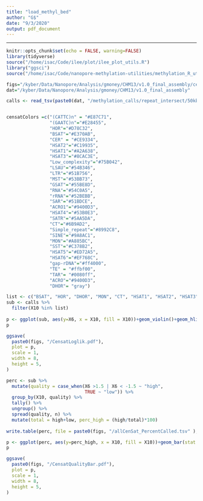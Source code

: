 ```yaml
---
title: "load_methyl_bed"
author: "G$"
date: "9/3/2020"
output: pdf_document
---
```


---
```r
knitr::opts_chunk$set(echo = FALSE, warning=FALSE)
library(tidyverse)
source("/home/isac/Code/ilee/plot/ilee_plot_utils.R")
library("ggsci")
source("/home/isac/Code/nanopore-methylation-utilities/methylation_R_utils.R")
```

```r
figs="/kyber/Data/Nanopore/Analysis/gmoney/CHM13/v1.0_final_assembly/censat/figures"
dat="/kyber/Data/Nanopore/Analysis/gmoney/CHM13/v1.0_final_assembly"

calls <- read_tsv(paste0(dat, "/methylation_calls/repeat_intersect/50kb_methylationCalls_censatV2Intersect.bed"), col_names = F)


censatColors =c("(CATTC)n" = "#E87C71",
                "(GAATC)n"="#E28455",
                "HOR"="#D78C32",
                "BSAT"="#E370AB",
                "CER" = "#CE9334",
                "HSAT2"="#C19935",
                "HSAT1"="#A2A638",
                "HSAT3"="#8CAC3E",
                "Low_complexity"="#75B042",
                "LSAU"="#54B346",
                "LTR"="#51B756",
                "MST"="#53BB73",
                "GSAT"="#55BE8D",
                "RNA"="#54C0A5",
                "rRNA"="#52BEBB",
                "SAR"="#51BDCE",
                "ACRO1"="#9400D3",
                "HSAT4"="#53B0E3",
                "SATR"="#5AA5DA",
                "CT"="#6B9AD2",
                "Simple_repeat"="#8992C8",
                "SINE"="#9A8AC1",
                "MON"="#A885BC",
                "SST"="#C378B2",
                "HSAT5"="#ED72A5",
                "HSAT6"="#EF768C", 
                "gap-rDNA"="#ff4000",
                "TE" = "#ffbf00", 
                "TAR"= "#0080ff",
                "ACRO"="#9400D3", 
                "DHOR"= "gray")

```


```r
list <- c("BSAT", "HOR", "DHOR", "MON", "CT", "HSAT1", "HSAT2", "HSAT3", "HSAT4", "HSAT5", "HSAT6", "GSAT")
sub <- calls %>%
  filter(X10 %in% list)
  
p <- ggplot(sub, aes(y=X6, x = X10, fill = X10))+geom_violin()+geom_hline(yintercept = c(1.5,-1.5), linetype = "dashed")+ scale_fill_manual(values = censatColors, drop = FALSE)+ylim(-20,20)+geom_boxplot(width=.1, outlier.shape = NA)+theme_classic()
p

ggsave(
  paste0(figs, "/CensatLoglik.pdf"),
  plot = p,
  scale = 1,
  width = 8,
  height = 5,
)
```

```r
perc <- sub %>%
  mutate(quality = case_when(X6 >1.5 | X6 < -1.5 ~ "high", 
                             TRUE ~ "low")) %>%
  group_by(X10, quality) %>%
  tally() %>%
  ungroup() %>%
  spread(quality, n) %>%
  mutate(total = high+low, perc_high = (high/total)*100)
  
write.table(perc, file = paste0(figs, "/allCenSat_PercentCalled.tsv" ), quote=F, sep = "\t", row.names = F, col.names = T)

p <- ggplot(perc, aes(y=perc_high, x = X10, fill = X10))+geom_bar(stat = "identity")+ scale_fill_manual(values = censatColors, drop = FALSE)+theme_classic()+ylim(0,100)
p

ggsave(
  paste0(figs, "/CensatQualityBar.pdf"),
  plot = p,
  scale = 1,
  width = 8,
  height = 5,
)

```

